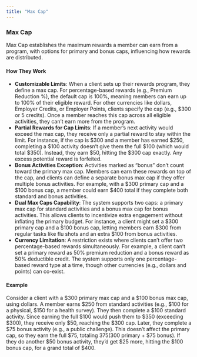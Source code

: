 ```yaml
---
title: "Max Cap"
---
```



### **Max Cap**

Max Cap establishes the maximum rewards a member can earn from a program, with options for primary and bonus caps, influencing how rewards are distributed.

#### **How They Work**

- **Customizable Limits**: When a client sets up their rewards program, they define a max cap. For percentage-based rewards (e.g., Premium Reduction %), the default cap is 100%, meaning members can earn up to 100% of their eligible reward. For other currencies like dollars, Employer Credits, or Employer Points, clients specify the cap (e.g., $300 or 5 credits). Once a member reaches this cap across all eligible activities, they can’t earn more from the program.
- **Partial Rewards for Cap Limits**: If a member’s next activity would exceed the max cap, they receive only a partial reward to stay within the limit. For instance, if the cap is $300 and a member has earned $250, completing a $100 activity doesn’t give them the full $100 (which would total $350). Instead, they earn $50, hitting the $300 cap exactly. Any excess potential reward is forfeited.
- **Bonus Activities Exception**: Activities marked as “bonus” don’t count toward the primary max cap. Members can earn these rewards on top of the cap, and clients can define a separate bonus max cap if they offer multiple bonus activities. For example, with a $300 primary cap and a $100 bonus cap, a member could earn $400 total if they complete both standard and bonus activities.
- **Dual Max Caps Capability**: The system supports two caps: a primary max cap for standard activities and a bonus max cap for bonus activities. This allows clients to incentivize extra engagement without inflating the primary budget. For instance, a client might set a $300 primary cap and a $100 bonus cap, letting members earn $300 from regular tasks like flu shots and an extra $100 from bonus activities.
- **Currency Limitation**: A restriction exists where clients can’t offer two percentage-based rewards simultaneously. For example, a client can’t set a primary reward as 50% premium reduction and a bonus reward as 50% deductible credit. The system supports only one percentage-based reward type at a time, though other currencies (e.g., dollars and points) can co-exist.

#### **Example**

Consider a client with a $300 primary max cap and a $100 bonus max cap, using dollars. A member earns $250 from standard activities (e.g., $100 for a physical, $150 for a health survey). They then complete a $100 standard activity. Since earning the full $100 would push them to $350 (exceeding $300), they receive only $50, reaching the $300 cap. Later, they complete a $75 bonus activity (e.g., a public challenge). This doesn’t affect the primary cap, so they earn the full $75, totaling $375 ($300 primary \+ $75 bonus). If they do another $50 bonus activity, they’d get $25 more, hitting the $100 bonus cap, for a grand total of $400.

